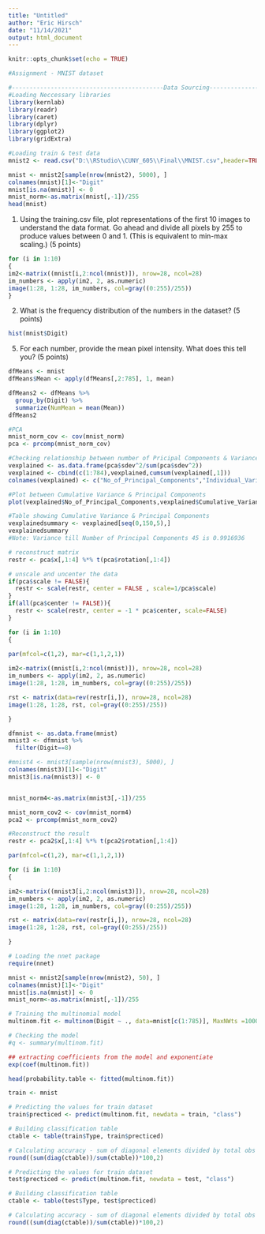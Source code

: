 ```yaml
---
title: "Untitled"
author: "Eric Hirsch"
date: "11/14/2021"
output: html_document
---
```


```r
knitr::opts_chunk$set(echo = TRUE)
```

```r
   
#Assignment - MNIST dataset

#-------------------------------------------Data Sourcing-----------------------------------------------------------
#Loading Neccessary libraries
library(kernlab)
library(readr)
library(caret)
library(dplyr)
library(ggplot2)
library(gridExtra)

#Loading train & test data
mnist2 <- read.csv("D:\\RStudio\\CUNY_605\\Final\\MNIST.csv",header=TRUE)
```
```r
mnist <- mnist2[sample(nrow(mnist2), 5000), ]  
colnames(mnist)[1]<-"Digit"
mnist[is.na(mnist)] <- 0
mnist_norm<-as.matrix(mnist[,-1])/255
head(mnist)
```
1. Using the training.csv file, plot representations of the first 10 images to understand the data format. Go ahead and divide all pixels by 255 to produce values between 0 and 1. (This is equivalent to min-max scaling.) (5 points)

```r

for (i in 1:10)
{
im2<-matrix((mnist[i,2:ncol(mnist)]), nrow=28, ncol=28) 
im_numbers <- apply(im2, 2, as.numeric)
image(1:28, 1:28, im_numbers, col=gray((0:255)/255))
}

```

2. What is the frequency distribution of the numbers in the dataset? (5 points)

```r
hist(mnist$Digit)
```

5. For each number, provide the mean pixel intensity. What does this tell you? (5 points)

```r

dfMeans <- mnist
dfMeans$Mean <- apply(dfMeans[,2:785], 1, mean)

dfMeans2 <- dfMeans %>%
  group_by(Digit) %>%
  summarize(NumMean = mean(Mean))
dfMeans2
```

```r
#PCA
mnist_norm_cov <- cov(mnist_norm)
pca <- prcomp(mnist_norm_cov)

#Checking relationship between number of Pricipal Components & Variance
vexplained <- as.data.frame(pca$sdev^2/sum(pca$sdev^2))
vexplained <- cbind(c(1:784),vexplained,cumsum(vexplained[,1]))
colnames(vexplained) <- c("No_of_Principal_Components","Individual_Variance_Explained","Cumulative_Variance_Explained")

#Plot between Cumulative Variance & Principal Components
plot(vexplained$No_of_Principal_Components,vexplained$Cumulative_Variance_Explained, xlim = c(0,150),type='b',pch=16,xlab = "Principal Componets",ylab = "Cumulative Variance Explained",main = 'Principal Components vs Cumulative Variance Explained')

#Table showing Cumulative Variance & Principal Components
vexplainedsummary <- vexplained[seq(0,150,5),]
vexplainedsummary
#Note: Variance till Number of Principal Components 45 is 0.9916936

```

```r

# reconstruct matrix
restr <- pca$x[,1:4] %*% t(pca$rotation[,1:4])

# unscale and uncenter the data
if(pca$scale != FALSE){
  restr <- scale(restr, center = FALSE , scale=1/pca$scale)
}
if(all(pca$center != FALSE)){
  restr <- scale(restr, center = -1 * pca$center, scale=FALSE)
}

for (i in 1:10)
{

par(mfcol=c(1,2), mar=c(1,1,2,1))
    
im2<-matrix((mnist[i,2:ncol(mnist)]), nrow=28, ncol=28) 
im_numbers <- apply(im2, 2, as.numeric)
image(1:28, 1:28, im_numbers, col=gray((0:255)/255))

rst <- matrix(data=rev(restr[i,]), nrow=28, ncol=28)
image(1:28, 1:28, rst, col=gray((0:255)/255))

}

```
```r


dfmnist <- as.data.frame(mnist)
mnist3 <- dfmnist %>%
  filter(Digit==8)

#mnist4 <- mnist3[sample(nrow(mnist3), 5000), ]  
colnames(mnist3)[1]<-"Digit"
mnist3[is.na(mnist3)] <- 0


mnist_norm4<-as.matrix(mnist3[,-1])/255

mnist_norm_cov2 <- cov(mnist_norm4)
pca2 <- prcomp(mnist_norm_cov2)

#Reconstruct the result
restr <- pca2$x[,1:4] %*% t(pca2$rotation[,1:4])

par(mfcol=c(1,2), mar=c(1,1,2,1))

for (i in 1:10)
{

im2<-matrix((mnist3[i,2:ncol(mnist3)]), nrow=28, ncol=28) 
im_numbers <- apply(im2, 2, as.numeric)
image(1:28, 1:28, im_numbers, col=gray((0:255)/255))

rst <- matrix(data=rev(restr[i,]), nrow=28, ncol=28)
image(1:28, 1:28, rst, col=gray((0:255)/255))

}

```

```r

# Loading the nnet package
require(nnet)

mnist <- mnist2[sample(nrow(mnist2), 50), ]  
colnames(mnist)[1]<-"Digit"
mnist[is.na(mnist)] <- 0
mnist_norm<-as.matrix(mnist[,-1])/255

# Training the multinomial model
multinom.fit <- multinom(Digit ~ ., data=mnist[c(1:785)], MaxNWts =10000000)
```
```r

# Checking the model
#q <- summary(multinom.fit)

```

```r

## extracting coefficients from the model and exponentiate
exp(coef(multinom.fit))

```

```r


head(probability.table <- fitted(multinom.fit))
```


```r

train <- mnist

# Predicting the values for train dataset
train$precticed <- predict(multinom.fit, newdata = train, "class")

# Building classification table
ctable <- table(train$Type, train$precticed)

# Calculating accuracy - sum of diagonal elements divided by total obs
round((sum(diag(ctable))/sum(ctable))*100,2)
```

```r


# Predicting the values for train dataset
test$precticed <- predict(multinom.fit, newdata = test, "class")

# Building classification table
ctable <- table(test$Type, test$precticed)

# Calculating accuracy - sum of diagonal elements divided by total obs
round((sum(diag(ctable))/sum(ctable))*100,2)
```









